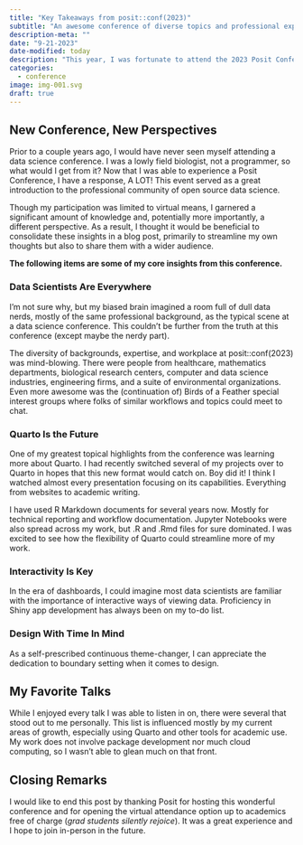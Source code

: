 ```yaml
---
title: "Key Takeaways from posit::conf(2023)"
subtitle: "An awesome conference of diverse topics and professional expertise."
description-meta: ""
date: "9-21-2023"
date-modified: today
description: "This year, I was fortunate to attend the 2023 Posit Conference. Though my schedule only allowed for virtual attendence, I was excited to chat with new people and learn about data science. In this post, I outline the main insights that I took away from this event."
categories:
  - conference
image: img-001.svg
draft: true
---
```


## New Conference, New Perspectives

Prior to a couple years ago, I would have never seen myself attending a data science conference. I was a lowly field biologist, not a programmer, so what would I get from it? Now that I was able to experience a Posit Conference, I have a response, A LOT! This event served as a great introduction to the professional community of open source data science.

Though my participation was limited to virtual means, I garnered a significant amount of knowledge and, potentially more importantly, a different perspective. As a result, I thought it would be beneficial to consolidate these insights in a blog post, primarily to streamline my own thoughts but also to share them with a wider audience.

**The following items are some of my core insights from this conference.**

### Data Scientists Are Everywhere

I'm not sure why, but my biased brain imagined a room full of dull data nerds, mostly of the same professional background, as the typical scene at a data science conference. This couldn't be further from the truth at this conference (except maybe the nerdy part).

The diversity of backgrounds, expertise, and workplace at posit::conf(2023) was mind-blowing. There were people from healthcare, mathematics departments, biological research centers, computer and data science industries, engineering firms, and a suite of environmental organizations. Even more awesome was the (continuation of) Birds of a Feather special interest groups where folks of similar workflows and topics could meet to chat. 

### Quarto Is the Future

One of my greatest topical highlights from the conference was learning more about Quarto. I had recently switched several of my projects over to Quarto in hopes that this new format would catch on. Boy did it! I think I watched almost every presentation focusing on its capabilities. Everything from websites to academic writing.

I have used R Markdown documents for several years now. Mostly for technical reporting and workflow documentation. Jupyter Notebooks were also spread across my work, but .R and .Rmd files for sure dominated. I was excited to see how the flexibility of Quarto could streamline more of my work.

### Interactivity Is Key

In the era of dashboards, I could imagine most data scientists are familiar with the importance of interactive ways of viewing data. Proficiency in Shiny app development has always been on my to-do list.

### Design With Time In Mind

As a self-prescribed continuous theme-changer, I can appreciate the dedication to boundary setting when it comes to design.

## My Favorite Talks

While I enjoyed every talk I was able to listen in on, there were several that stood out to me personally. This list is influenced mostly by my current areas of growth, especially using Quarto and other tools for academic use. My work does not involve package development nor much cloud computing, so I wasn't able to glean much on that front.


## Closing Remarks

I would like to end this post by thanking Posit for hosting this wonderful conference and for opening the virtual attendance option up to academics free of charge (*grad students silently rejoice*). It was a great experience and I hope to join in-person in the future.

